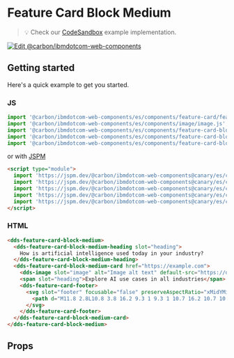 
# Feature Card Block Medium

> 💡 Check our
> [CodeSandbox](https://githubbox.com/carbon-design-system/carbon-for-ibm-dotcom/tree/master/packages/web-components/examples/codesandbox/components/feature-card-block-medium)
> example implementation.

[![Edit @carbon/ibmdotcom-web-components](https://codesandbox.io/static/img/play-codesandbox.svg)](https://githubbox.com/carbon-design-system/carbon-for-ibm-dotcom/tree/master/packages/web-components/examples/codesandbox/components/feature-card-block-medium)

## Getting started

Here's a quick example to get you started.

### JS

```javascript
import '@carbon/ibmdotcom-web-components/es/components/feature-card/feature-card-footer.js';
import '@carbon/ibmdotcom-web-components/es/components/image/image.js';
import '@carbon/ibmdotcom-web-components/es/components/feature-card-block-medium/feature-card-block-medium.js';
import '@carbon/ibmdotcom-web-components/es/components/feature-card-block-medium/feature-card-block-medium-heading.js';
import '@carbon/ibmdotcom-web-components/es/components/feature-card-block-medium/feature-card-block-medium-card.js';
```

or with [JSPM](https://jspm.org)

```html
<script type="module">
  import 'https://jspm.dev/@carbon/ibmdotcom-web-components@canary/es/components/feature-card/feature-card-footer.js';
  import 'https://jspm.dev/@carbon/ibmdotcom-web-components@canary/es/components/image/image.js';
  import 'https://jspm.dev/@carbon/ibmdotcom-web-components@canary/es/components/feature-card-block-medium/feature-card-block-medium.js';
  import 'https://jspm.dev/@carbon/ibmdotcom-web-components@canary/es/components/feature-card-block-medium/feature-card-block-medium-heading.js';
  import 'https://jspm.dev/@carbon/ibmdotcom-web-components@canary/es/components/feature-card-block-medium/feature-card-block-medium-card.js';
</script>
```

### HTML

```html
<dds-feature-card-block-medium>
  <dds-feature-card-block-medium-heading slot="heading">
    How is artificial intelligence used today in your industry?
  </dds-feature-card-block-medium-heading>
  <dds-feature-card-block-medium-card href="https://example.com">
    <dds-image slot="image" alt="Image alt text" default-src="https://dummyimage.com/672x672/ee5396/161616&amp;amp;text=1x1"></dds-image>
    <span slot="heading">Explore AI use cases in all industries</span>
    <dds-feature-card-footer>
      <svg slot="footer" focusable="false" preserveAspectRatio="xMidYMid meet" xmlns="http://www.w3.org/2000/svg" fill="currentColor" aria-hidden="true" width="20" height="20" viewBox="0 0 20 20">
        <path d="M11.8 2.8L10.8 3.8 16.2 9.3 1 9.3 1 10.7 16.2 10.7 10.8 16.2 11.8 17.2 19 10z"></path>
      </svg>
    </dds-feature-card-footer>
  </dds-feature-card-block-medium-card>
</dds-feature-card-block-medium>
```

## Props

<Props of="dds-feature-card-block-medium" />
<Description markdown={contributing} />
